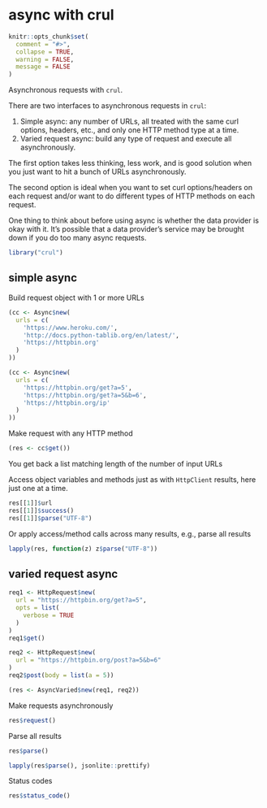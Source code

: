 <!--
%\VignetteIndexEntry{async with crul}
%\VignetteEngine{knitr::rmarkdown}
%\VignetteEncoding{UTF-8}
-->

async with crul
===============

```r
knitr::opts_chunk$set(
  comment = "#>",
  collapse = TRUE,
  warning = FALSE,
  message = FALSE
)
```

Asynchronous requests with `crul`.

There are two interfaces to asynchronous requests in `crul`:

1. Simple async: any number of URLs, all treated with the same curl options,
headers, etc., and only one HTTP method type at a time.
2. Varied request async: build any type of request and execute all asynchronously.

The first option takes less thinking, less work, and is good solution when you
just want to hit a bunch of URLs asynchronously.

The second option is ideal when you want to set curl options/headers on each
request and/or want to do different types of HTTP methods on each request.

One thing to think about before using async is whether the data provider is
okay with it. It's possible that a data provider's service may be brought down
if you do too many async requests.

```r
library("crul")
```

## simple async

Build request object with 1 or more URLs

```r
(cc <- Async$new(
  urls = c(
    'https://www.heroku.com/',
    'http://docs.python-tablib.org/en/latest/',
    'https://httpbin.org'
  )
))
```

```r
(cc <- Async$new(
  urls = c(
    'https://httpbin.org/get?a=5',
    'https://httpbin.org/get?a=5&b=6',
    'https://httpbin.org/ip'
  )
))
```

Make request with any HTTP method

```r
(res <- cc$get())
```

You get back a list matching length of the number of input URLs

Access object variables and methods just as with `HttpClient` results, here just one at a time.

```r
res[[1]]$url
res[[1]]$success()
res[[1]]$parse("UTF-8")
```

Or apply access/method calls across many results, e.g., parse all results

```r
lapply(res, function(z) z$parse("UTF-8"))
```

## varied request async

```r
req1 <- HttpRequest$new(
  url = "https://httpbin.org/get?a=5",
  opts = list(
    verbose = TRUE
  )
)
req1$get()

req2 <- HttpRequest$new(
  url = "https://httpbin.org/post?a=5&b=6"
)
req2$post(body = list(a = 5))

(res <- AsyncVaried$new(req1, req2))
```

Make requests asynchronously

```r
res$request()
```

Parse all results

```r
res$parse()
```

```r
lapply(res$parse(), jsonlite::prettify)
```

Status codes

```r
res$status_code()
```
